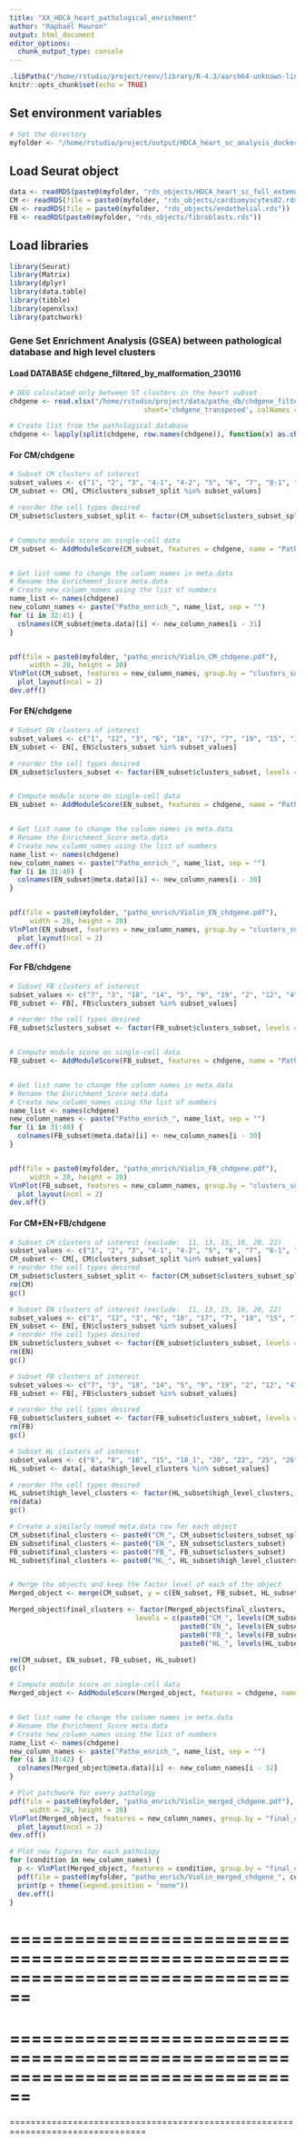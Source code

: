 ```yaml
---
title: "XX_HDCA_heart_pathological_enrichment"
author: "Raphaël Mauron"
output: html_document
editor_options: 
  chunk_output_type: console
---
```


```r
.libPaths("/home/rstudio/project/renv/library/R-4.3/aarch64-unknown-linux-gnu/")
knitr::opts_chunk$set(echo = TRUE)
```


## Set environment variables

```r
# Set the directory 
myfolder <- "/home/rstudio/project/output/HDCA_heart_sc_analysis_docker/"
```


## Load Seurat object

```r
data <- readRDS(paste0(myfolder, "rds_objects/HDCA_heart_sc_full_extended.rds"))
CM <- readRDS(file = paste0(myfolder, "rds_objects/cardiomyocytes02.rds"))
EN <- readRDS(file = paste0(myfolder, "rds_objects/endothelial.rds"))
FB <- readRDS(paste0(myfolder, "rds_objects/fibroblasts.rds"))
```


## Load libraries

```r
library(Seurat)
library(Matrix)
library(dplyr)
library(data.table)
library(tibble)
library(openxlsx)
library(patchwork)
```



### Gene Set Enrichment Analysis (GSEA) between pathological database and high level clusters

#### Load DATABASE chdgene_filtered_by_malformation_230116

```r
# DEG calculated only between ST clusters in the heart subset 
chdgene <- read.xlsx("/home/rstudio/project/data/patho_db/chdgene_filtered_by_malformation_230116.xlsx",
                                 sheet='chdgene_transposed', colNames = FALSE, rowNames = TRUE)

# Create list from the pathological database
chdgene <- lapply(split(chdgene, row.names(chdgene)), function(x) as.character(x[-ncol(x)]))
```


#### For CM/chdgene

```r
# Subset CM clusters of interest
subset_values <- c("1", "2", "3", "4-1", "4-2", "5", "6", "7", "8-1", "8-2", "8-3", "9", "10", "12", "14", "17", "18", "19-1", "19-2", "21")
CM_subset <- CM[, CM$clusters_subset_split %in% subset_values]

# reorder the cell types desired
CM_subset$clusters_subset_split <- factor(CM_subset$clusters_subset_split, levels = c("6", "1", "10", "8-1", "8-3", "17", "8-2", "18", "4-2", "4-1", "3", "14", "9", "12", "21", "19-2", "19-1", "7", "2", "5"))


# Compute module score on single-cell data
CM_subset <- AddModuleScore(CM_subset, features = chdgene, name = "Patho_enrich")


# Get list name to change the column names in meta.data
# Rename the Enrichment_Score meta.data
# Create new_column_names using the list of numbers
name_list <- names(chdgene)
new_column_names <- paste("Patho_enrich_", name_list, sep = "")
for (i in 32:41) {
  colnames(CM_subset@meta.data)[i] <- new_column_names[i - 31]
}


pdf(file = paste0(myfolder, "patho_enrich/Violin_CM_chdgene.pdf"), 
     width = 20, height = 20)
VlnPlot(CM_subset, features = new_column_names, group.by = "clusters_subset_split") + 
  plot_layout(ncol = 2)
dev.off()
```


#### For EN/chdgene

```r
# Subset EN clusters of interest
subset_values <- c("1", "12", "3", "6", "18", "17", "7", "19", "15", "13", "10", "2", "5", "21", "16", "20", "11", "14", "22")
EN_subset <- EN[, EN$clusters_subset %in% subset_values]

# reorder the cell types desired
EN_subset$clusters_subset <- factor(EN_subset$clusters_subset, levels = c("1", "12", "3", "6", "18", "17", "7", "19", "15", "13", "10", "2", "5", "21", "16", "20", "11", "14", "22"))


# Compute module score on single-cell data
EN_subset <- AddModuleScore(EN_subset, features = chdgene, name = "Patho_enrich")


# Get list name to change the column names in meta.data
# Rename the Enrichment_Score meta.data
# Create new_column_names using the list of numbers
name_list <- names(chdgene)
new_column_names <- paste("Patho_enrich_", name_list, sep = "")
for (i in 31:40) {
  colnames(EN_subset@meta.data)[i] <- new_column_names[i - 30]
}


pdf(file = paste0(myfolder, "patho_enrich/Violin_EN_chdgene.pdf"), 
     width = 20, height = 20)
VlnPlot(EN_subset, features = new_column_names, group.by = "clusters_subset") + 
  plot_layout(ncol = 2)
dev.off()
```


#### For FB/chdgene

```r
# Subset FB clusters of interest
subset_values <- c("7", "3", "18", "14", "5", "9", "19", "2", "12", "4", "13", "11", "17", "8", "1", "6", "15", "20", "21")
FB_subset <- FB[, FB$clusters_subset %in% subset_values]

# reorder the cell types desired
FB_subset$clusters_subset <- factor(FB_subset$clusters_subset, levels = c("7", "3", "18", "14", "5", "9", "19", "2", "12", "4", "13", "11", "17", "8", "1", "6", "15", "20", "21"))


# Compute module score on single-cell data
FB_subset <- AddModuleScore(FB_subset, features = chdgene, name = "Patho_enrich")


# Get list name to change the column names in meta.data
# Rename the Enrichment_Score meta.data
# Create new_column_names using the list of numbers
name_list <- names(chdgene)
new_column_names <- paste("Patho_enrich_", name_list, sep = "")
for (i in 31:40) {
  colnames(FB_subset@meta.data)[i] <- new_column_names[i - 30]
}


pdf(file = paste0(myfolder, "patho_enrich/Violin_FB_chdgene.pdf"), 
     width = 20, height = 20)
VlnPlot(FB_subset, features = new_column_names, group.by = "clusters_subset") + 
  plot_layout(ncol = 2)
dev.off()
```

#### For CM+EN+FB/chdgene

```r
# Subset CM clusters of interest (exclude:  11, 13, 15, 16, 20, 22)
subset_values <- c("1", "2", "3", "4-1", "4-2", "5", "6", "7", "8-1", "8-2", "8-3", "9", "10", "12", "14", "17", "18", "19-1", "19-2", "21")
CM_subset <- CM[, CM$clusters_subset_split %in% subset_values]
# reorder the cell types desired
CM_subset$clusters_subset_split <- factor(CM_subset$clusters_subset_split, levels = c("6", "1", "10", "8-1", "8-3", "17", "8-2", "18", "4-2", "4-1", "3", "14", "9", "12", "21", "19-2", "19-1", "7", "2", "5"))
rm(CM)
gc()

# Subset EN clusters of interest (exclude:  11, 13, 15, 16, 20, 22)
subset_values <- c("1", "12", "3", "6", "18", "17", "7", "19", "15", "13", "10", "2", "5", "21", "16", "20", "11", "14", "22")
EN_subset <- EN[, EN$clusters_subset %in% subset_values]
# reorder the cell types desired
EN_subset$clusters_subset <- factor(EN_subset$clusters_subset, levels = c("1", "12", "3", "6", "18", "17", "7", "19", "15", "13", "10", "2", "5", "21", "16", "20", "11", "14", "22"))
rm(EN)
gc()

# Subset FB clusters of interest
subset_values <- c("7", "3", "18", "14", "5", "9", "19", "2", "12", "4", "13", "11", "17", "8", "1", "6", "15", "20", "21")
FB_subset <- FB[, FB$clusters_subset %in% subset_values]

# reorder the cell types desired
FB_subset$clusters_subset <- factor(FB_subset$clusters_subset, levels = c("7", "3", "18", "14", "5", "9", "19", "2", "12", "4", "13", "11", "17", "8", "1", "6", "15", "20", "21"))
rm(FB)
gc()

# Subset HL clsuters of interest
subset_values <- c("6", "8", "10", "15", "18_1", "20", "22", "25", "26", "29", "34")
HL_subset <- data[, data$high_level_clusters %in% subset_values]

# reorder the cell types desired
HL_subset$high_level_clusters <- factor(HL_subset$high_level_clusters, levels = c("6", "8", "10", "15", "18_1", "20", "22", "25", "26", "29", "34"))
rm(data)
gc()

# Create a similarly named meta.data row for each object
CM_subset$final_clusters <- paste0("CM_", CM_subset$clusters_subset_split)
EN_subset$final_clusters <- paste0("EN_", EN_subset$clusters_subset)
FB_subset$final_clusters <- paste0("FB_", FB_subset$clusters_subset)
HL_subset$final_clusters <- paste0("HL_", HL_subset$high_level_clusters)


# Merge the objects and keep the factor level of each of the object
Merged_object <- merge(CM_subset, y = c(EN_subset, FB_subset, HL_subset))

Merged_object$final_clusters <- factor(Merged_object$final_clusters, 
                               levels = c(paste0("CM_", levels(CM_subset$clusters_subset_split)),
                                          paste0("EN_", levels(EN_subset$clusters_subset)),
                                          paste0("FB_", levels(FB_subset$clusters_subset)),
                                          paste0("HL_", levels(HL_subset$high_level_clusters))))

rm(CM_subset, EN_subset, FB_subset, HL_subset)
gc()

# Compute module score on single-cell data
Merged_object <- AddModuleScore(Merged_object, features = chdgene, name = "Patho_enrich")


# Get list name to change the column names in meta.data
# Rename the Enrichment_Score meta.data
# Create new_column_names using the list of numbers
name_list <- names(chdgene)
new_column_names <- paste("Patho_enrich_", name_list, sep = "")
for (i in 33:42) {
  colnames(Merged_object@meta.data)[i] <- new_column_names[i - 32]
}

# Plot patchwork for every pathology
pdf(file = paste0(myfolder, "patho_enrich/Violin_merged_chdgene.pdf"), 
     width = 20, height = 20)
VlnPlot(Merged_object, features = new_column_names, group.by = "final_clusters", pt.size = 0) + 
  plot_layout(ncol = 2)
dev.off()

# Plot new figures for each pathology
for (condition in new_column_names) {
  p <- VlnPlot(Merged_object, features = condition, group.by = "final_clusters", pt.size = 0)
  pdf(file = paste0(myfolder, "patho_enrich/Violin_merged_chdgene_", condition, ".pdf"), width = 20, height = 5)
  print(p + theme(legend.position = "none"))
  dev.off()
}
```


================================================================================
================================================================================
================================================================================
================================================================================
================================================================================






